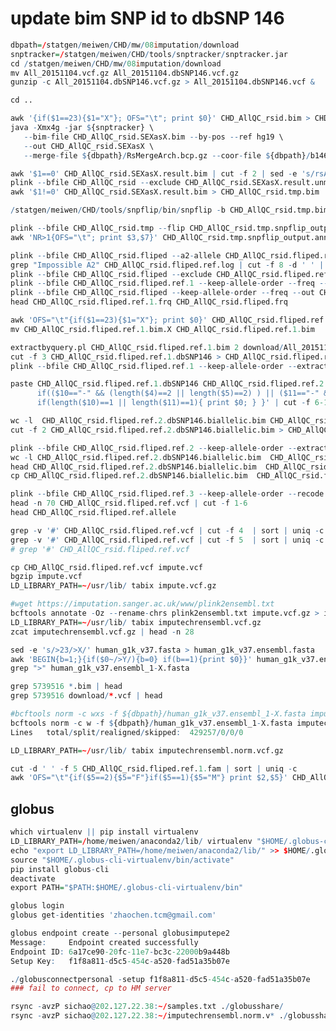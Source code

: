# update bim SNP id to dbSNP 146

```r

dbpath=/statgen/meiwen/CHD/mw/08imputation/download
snptracker=/statgen/meiwen/CHD/tools/snptracker/snptracker.jar
cd /statgen/meiwen/CHD/mw/08imputation/download
mv All_20151104.vcf.gz All_20151104.dbSNP146.vcf.gz
gunzip -c All_20151104.dbSNP146.vcf.gz > All_20151104.dbSNP146.vcf &

cd ..

awk '{if($1==23){$1="X"}; OFS="\t"; print $0}' CHD_AllQC_rsid.bim > CHD_AllQC_rsid.SEXasX.bim
java -Xmx4g -jar ${snptracker} \
   --bim-file CHD_AllQC_rsid.SEXasX.bim --by-pos --ref hg19 \
   --out CHD_AllQC_rsid.SEXasX \
   --merge-file ${dbpath}/RsMergeArch.bcp.gz --coor-file ${dbpath}/b146_SNPChrPosOnRef_105.bcp.gz --hist-file ${dbpath}/SNPHistory.bcp.gz 2>&1 > snptrack.log

awk '$1==0' CHD_AllQC_rsid.SEXasX.result.bim | cut -f 2 | sed -e 's/rsAX-/AX-/g' > CHD_AllQC_rsid.SEXasX.result.unmapped.list
plink --bfile CHD_AllQC_rsid --exclude CHD_AllQC_rsid.SEXasX.result.unmapped.list --make-bed --out CHD_AllQC_rsid.tmp
awk '$1!=0' CHD_AllQC_rsid.SEXasX.result.bim > CHD_AllQC_rsid.tmp.bim

/statgen/meiwen/CHD/tools/snpflip/bin/snpflip -b CHD_AllQC_rsid.tmp.bim -f $dbpath/human_g1k_v37.fasta -o CHD_AllQC_rsid.tmp.snpflip_output 

plink --bfile CHD_AllQC_rsid.tmp --flip CHD_AllQC_rsid.tmp.snpflip_output.reverse --make-bed --out CHD_AllQC_rsid.fliped
awk 'NR>1{OFS="\t"; print $3,$7}' CHD_AllQC_rsid.tmp.snpflip_output.annotated_bim > CHD_AllQC_rsid.fliped.ref.allele

plink --bfile CHD_AllQC_rsid.fliped --a2-allele CHD_AllQC_rsid.fliped.ref.allele 2 1 --make-bed --out CHD_AllQC_rsid.fliped.ref
grep "Impossible A2" CHD_AllQC_rsid.fliped.ref.log | cut -f 8 -d ' ' | sed -e 's/\.//g' > CHD_AllQC_rsid.fliped.ref.exclude
plink --bfile CHD_AllQC_rsid.fliped --exclude CHD_AllQC_rsid.fliped.ref.exclude --a2-allele CHD_AllQC_rsid.fliped.ref.allele 2 1 --make-bed --out CHD_AllQC_rsid.fliped.ref.1
plink --bfile CHD_AllQC_rsid.fliped.ref.1 --keep-allele-order --freq --out CHD_AllQC_rsid.fliped.ref.1
plink --bfile CHD_AllQC_rsid.fliped --keep-allele-order --freq --out CHD_AllQC_rsid.fliped
head CHD_AllQC_rsid.fliped.ref.1.frq CHD_AllQC_rsid.fliped.frq

awk 'OFS="\t"{if($1==23){$1="X"}; print $0}' CHD_AllQC_rsid.fliped.ref.1.bim > CHD_AllQC_rsid.fliped.ref.1.bim.X
mv CHD_AllQC_rsid.fliped.ref.1.bim.X CHD_AllQC_rsid.fliped.ref.1.bim

extractbyquery.pl CHD_AllQC_rsid.fliped.ref.1.bim 2 download/All_20151104.dbSNP146.vcf 3 | awk 'OFS="\t"{print $1,$2,$3,$4,$5}' > CHD_AllQC_rsid.fliped.ref.1.dbSNP146
cut -f 3 CHD_AllQC_rsid.fliped.ref.1.dbSNP146 > CHD_AllQC_rsid.fliped.ref.1.dbSNP146.snplist
plink --bfile CHD_AllQC_rsid.fliped.ref.1 --keep-allele-order --extract CHD_AllQC_rsid.fliped.ref.1.dbSNP146.snplist --make-bed --out CHD_AllQC_rsid.fliped.ref.2

paste CHD_AllQC_rsid.fliped.ref.1.dbSNP146 CHD_AllQC_rsid.fliped.ref.2.bim | awk '$3==$7{OFS="\t";
      if(($10=="-" && (length($4)==2 || length($5)==2) ) || ($11=="-" && (length($4)==2 || length($5)==2))){$9=$2;$10=$5;$11=$4;} 
      if(length($10)==1 || length($11)==1){ print $0; } }' | cut -f 6-11 | grep -P -v ",|-"  > CHD_AllQC_rsid.fliped.ref.2.dbSNP146.biallelic.bim

wc -l  CHD_AllQC_rsid.fliped.ref.2.dbSNP146.biallelic.bim CHD_AllQC_rsid.fliped.ref.2.bim
cut -f 2 CHD_AllQC_rsid.fliped.ref.2.dbSNP146.biallelic.bim > CHD_AllQC_rsid.fliped.ref.2.dbSNP146.biallelic.snplist

plink --bfile CHD_AllQC_rsid.fliped.ref.2 --keep-allele-order --extract CHD_AllQC_rsid.fliped.ref.2.dbSNP146.biallelic.snplist --make-bed --out CHD_AllQC_rsid.fliped.ref.3
wc -l CHD_AllQC_rsid.fliped.ref.2.dbSNP146.biallelic.bim  CHD_AllQC_rsid.fliped.ref.3.bim
head CHD_AllQC_rsid.fliped.ref.2.dbSNP146.biallelic.bim  CHD_AllQC_rsid.fliped.ref.3.bim
cp CHD_AllQC_rsid.fliped.ref.2.dbSNP146.biallelic.bim  CHD_AllQC_rsid.fliped.ref.3.bim

plink --bfile CHD_AllQC_rsid.fliped.ref.3 --keep-allele-order --recode vcf-iid  --out CHD_AllQC_rsid.fliped.ref
head -n 70 CHD_AllQC_rsid.fliped.ref.vcf | cut -f 1-6
head CHD_AllQC_rsid.fliped.ref.allele

grep -v '#' CHD_AllQC_rsid.fliped.ref.vcf | cut -f 4  | sort | uniq -c
grep -v '#' CHD_AllQC_rsid.fliped.ref.vcf | cut -f 5  | sort | uniq -c
# grep '#' CHD_AllQC_rsid.fliped.ref.vcf 

cp CHD_AllQC_rsid.fliped.ref.vcf impute.vcf
bgzip impute.vcf
LD_LIBRARY_PATH=~/usr/lib/ tabix impute.vcf.gz

#wget https://imputation.sanger.ac.uk/www/plink2ensembl.txt
bcftools annotate -Oz --rename-chrs plink2ensembl.txt impute.vcf.gz > imputechrensembl.vcf.gz
LD_LIBRARY_PATH=~/usr/lib/ tabix imputechrensembl.vcf.gz
zcat imputechrensembl.vcf.gz | head -n 28

sed -e 's/>23/>X/' human_g1k_v37.fasta > human_g1k_v37.ensembl.fasta
awk 'BEGIN{b=1;}{if($0~/>Y/){b=0} if(b==1){print $0}}' human_g1k_v37.ensembl.fasta > human_g1k_v37.ensembl_1-X.fasta
grep ">" human_g1k_v37.ensembl_1-X.fasta

grep 5739516 *.bim | head
grep 5739516 download/*.vcf | head 

#bcftools norm -c wxs -f ${dbpath}/human_g1k_v37.ensembl_1-X.fasta imputechrensembl.vcf.gz -O z > imputechrensembl.norm.vcf.gz
bcftools norm -c w -f ${dbpath}/human_g1k_v37.ensembl_1-X.fasta imputechrensembl.vcf.gz -O z > imputechrensembl.norm.vcf.gz
Lines   total/split/realigned/skipped:  429257/0/0/0

LD_LIBRARY_PATH=~/usr/lib/ tabix imputechrensembl.norm.vcf.gz

cut -d ' ' -f 5 CHD_AllQC_rsid.fliped.ref.1.fam | sort | uniq -c
awk 'OFS="\t"{if($5==2){$5="F"}if($5==1){$5="M"} print $2,$5}' CHD_AllQC_rsid.fliped.ref.1.fam > samples.txt

```

## globus

```r

which virtualenv || pip install virtualenv
LD_LIBRARY_PATH=/home/meiwen/anaconda2/lib/ virtualenv "$HOME/.globus-cli-virtualenv"
echo "export LD_LIBRARY_PATH=/home/meiwen/anaconda2/lib/" >> $HOME/.globus-cli-virtualenv/bin/activate
source "$HOME/.globus-cli-virtualenv/bin/activate"
pip install globus-cli
deactivate
export PATH="$PATH:$HOME/.globus-cli-virtualenv/bin"

globus login
globus get-identities 'zhaochen.tcm@gmail.com'

globus endpoint create --personal globusimputepe2
Message:     Endpoint created successfully
Endpoint ID: 6a17ce90-20fc-11e7-bc3c-22000b9a448b
Setup Key:   f1f8a811-d5c5-454c-a520-fad51a35b07e

./globusconnectpersonal -setup f1f8a811-d5c5-454c-a520-fad51a35b07e
### fail to connect, cp to HM server

rsync -avzP sichao@202.127.22.38:~/samples.txt ./globusshare/
rsync -avzP sichao@202.127.22.38:~/imputechrensembl.norm.v* ./globusshare/



```




